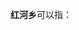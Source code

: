 '''红河乡'''可以指：
{{PRC admin/disambig|62/08/21/203/000|62/12/26/204/000|64/04/25/202/000}}
{{disambig|cat=三字中国乡名消歧义}}